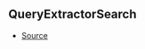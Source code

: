 ## QueryExtractorSearch



- [Source](https://github.com/Androz2091/discord-player/blob/e6e6eb7/packages/discord-player/src/types/types.ts#L210)